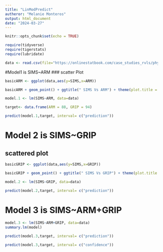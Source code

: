 ```yaml
---
title: "LinModPredict"
autheror: "Melanie Monteros"
output: html_document
date: "2024-03-27"
---
```


```r
knitr::opts_chunk$set(echo = TRUE)

require(tidyverse)
require(tigerstats)
require(lubridate)

data <- read.csv(file="https://onlinestatbook.com/case_studies_rvls/physical_strength/data.txt",sep="",header=TRUE)
```

#Model1 is SIMS~ARM
### scatter Plot
```r
basicARM <- ggplot(data,aes(y=SIMS,x=ARM))
```

```r
basicARM + geom_point() + ggtitle(" SIMS Vs ARM") + theme(plot.title = element_text(hjust = 0.5, size = 20)) + geom_smooth(method=lm)
```

```r
model.1 <- lm(SIMS~ARM, data=data)
```

```r
target<- data.frame(ARM = 88, GRIP = 94)
```

```r
predict(model.1,target, interval= c("prediction"))
```

# Model 2 is SIMS~GRIP
## scattered plot

```r
basicGRIP <- ggplot(data,aes(y=SIMS,x=GRIP))
```

```r
basicGRIP + geom_point() + ggtitle(" SIMS Vs GRIP") + theme(plot.title = element_text(hjust = 0.5, size = 20)) + geom_smooth(method=lm)
```


```r
model.2 <- lm(SIMS~GRIP, data=data)
```


```r
predict(model.2,target, interval= c("prediction"))
```


# Model 3 is SIMS~ARM+GRIP

```r
model.3 <- lm(SIMS~ARM+GRIP, data=data)
summary.lm(model)
```


```r
predict(model.3,target, interval= c("prediction"))
```

```r
predict(model.3,target, interval= c("confidence"))
```